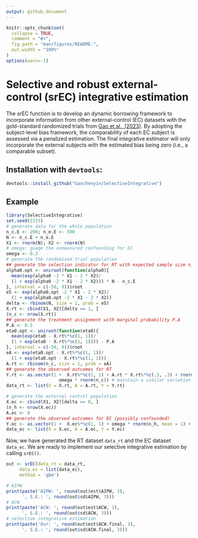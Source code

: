 ```yaml
---
output: github_document
---
```


<!-- README.md is generated from README.Rmd. Please edit that file -->

```r
knitr::opts_chunk$set(
  collapse = TRUE,
  comment = "#>",
  fig.path = "man/figures/README-",
  out.width = "100%"
)
options(warn=-1)
```

# Selective and robust external-control (srEC) integrative estimation

<!-- badges: start -->
<!-- badges: end -->

The srEC function is to develop an dynamic borrowing framework to incorporate information from other external-control (EC) datasets with the gold-standard randomized trials from [Gao et al., (2023)](https://arxiv.org/pdf/2306.16642.pdf). By adopting the subject-level bias framework, the comparability of each EC subject is assessed via a penalized estimation. The final integrative estimator will only incorporate the external subjects with the estimated bias being zero (i.e., a comparable subset).

## Installation with `devtools`:

```r
devtools::install_github("Gaochenyin/SelectiveIntegrative")
```

## Example

```r
library(SelectiveIntegrative)
set.seed(2333)
# generate data for the whole population
n_c.E <- 200; n_e.E <- 500
N <- n_c.E + n_e.E
X1 <- rnorm(N); X2 <- rnorm(N)
# omega: guage the unmeasured confounding for EC
omega <- 0.3
# generate the randomized trial population 
## generate the selection indicator for RT with expected sample size n_c.E
alpha0.opt <- uniroot(function(alpha0){
  mean(exp(alpha0 -2 * X1 - 2 * X2)/
  (1 + exp(alpha0 -2 * X1 - 2 * X2))) * N - n_c.E
}, interval = c(-50, 0))$root
eS <- exp(alpha0.opt -2 * X1 - 2 * X2)/
  (1 + exp(alpha0.opt -2 * X1 - 2 * X2))
delta <- rbinom(N, size = 1, prob = eS)
X.rt <- cbind(X1, X2)[delta == 1, ]
(n_c <- nrow(X.rt))
## generate the treatment assignment with marginal probability P.A
P.A <- 0.5
eta0.opt <- uniroot(function(eta0){
  mean(exp(eta0 - X.rt%*%c(1, 1))/
  (1 + exp(eta0 - X.rt%*%c(1, 1)))) - P.A
}, interval = c(-50, 0))$root
eA <- exp(eta0.opt - X.rt%*%c(1, 1))/
  (1 + exp(eta0.opt - X.rt%*%c(1, 1)))
A.rt <- rbinom(n_c, size = 1, prob = eA)
## generate the observed outcomes for RT
Y.rt <- as.vector(1 +  X.rt%*%c(1, 1) + A.rt * X.rt%*%c(.3, .3) + rnorm(n_c) + 
                    omega * rnorm(n_c)) # maintain a similar variation as the EC
data_rt <- list(X = X.rt, A = A.rt, Y = Y.rt)

# generate the external control population
X.ec <- cbind(X1, X2)[delta == 0, ]
(n_h <- nrow(X.ec))
A.ec <- 0
## generate the observed outcomes for EC (possibly confounded)
Y.ec <- as.vector(1 +  X.ec%*%c(1, 1) + omega * rnorm(n_h, mean = 1) + rnorm(n_h))
data_ec <- list(X = X.ec, A = A.ec, Y = Y.ec)
```

Now, we have generated the RT dataset `data_rt` and the EC dataset `data_ec`. We are
ready to implement our selective integrative estimation by calling `srEC()`.
```r
out <- srEC(data_rt = data_rt,
     data_ec = list(data_ec),
     method = 'gbm')
```
```r
# AIPW
print(paste('AIPW: ', round(out$est$AIPW, 3), 
      ', S.E.: ', round(out$sd$AIPW, 3)))
# ACW
print(paste('ACW: ', round(out$est$ACW, 3), 
      ', S.E.: ', round(out$sd$ACW, 3)))
# selective integrative estimation
print(paste('Our: ', round(out$est$ACW.final, 3), 
      ', S.E.: ', round(out$sd$ACW.final, 3)))
```

